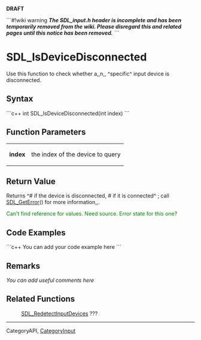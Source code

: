 '''DRAFT'''

```#!wiki warning
'''''The SDL_input.h header is incomplete and has been temporarily removed from the wiki.  Please disregard this and related pages until this notice has been removed.'''''
```

= SDL_IsDeviceDisconnected =
Use this function to check whether a,,n,, ^specific^ input device is disconnected.


== Syntax ==
```c++
int SDL_IsDeviceDisconnected(int index)
```

== Function Parameters ==
{|
|'''index'''
|the index of the device to query
|}

== Return Value ==
Returns ^# if the device is disconnected, # if it is connected^  ; call [[SDL_GetError]]() for more information,,.

<span style="color: green;">Can't find reference for values. Need source. Error state for this one?</span>

== Code Examples ==
```c++
You can add your code example here
```

== Remarks ==
''You can add useful comments here''

== Related Functions ==
:[[SDL_RedetectInputDevices]] ???

----
Category<code></code>API, [[CategoryInput]]
